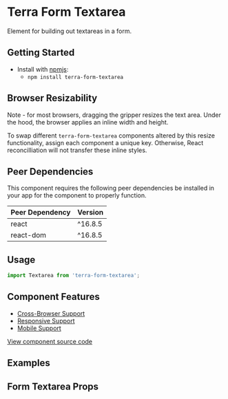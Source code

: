 


<Badge />

# Terra Form Textarea

Element for building out textareas in a form.

## Getting Started

- Install with [npmjs](https://www.npmjs.com):
  - `npm install terra-form-textarea`

## Browser Resizability
Note - for most browsers, dragging the gripper resizes the text area. Under the hood, the browser applies an inline width and height.

To swap different `terra-form-textarea` components altered by this resize functionality, assign each component a unique key. Otherwise, React reconcilliation will not transfer these inline styles.

<!-- AUTO-GENERATED-CONTENT:START Peer Dependencies -->
## Peer Dependencies

This component requires the following peer dependencies be installed in your app for the component to properly function.

| Peer Dependency | Version |
|-|-|
| react | ^16.8.5 |
| react-dom | ^16.8.5 |

<!-- AUTO-GENERATED-CONTENT:END -->

## Usage

```jsx
import Textarea from 'terra-form-textarea';
```

## Component Features
* [Cross-Browser Support](https://engineering.cerner.com/terra-ui/contributing/terra-ui/component-standards#cross-browser-support)
* [Responsive Support](https://engineering.cerner.com/terra-ui/contributing/terra-ui/component-standards#responsive-support)
* [Mobile Support](https://engineering.cerner.com/terra-ui/contributing/terra-ui/component-standards#mobile-support)

[View component source code](https://github.com/cerner/terra-core/tree/master/packages/terra-form-textarea)

## Examples
<TextareaExample />
<FixedSmallSizeExample />
<FixedMediumSizeExample />
<FixedLargeSizeExample />
<ResizableExample />
<FillContainerExample />
<InvalidExample />
<IncompleteExample description="Applies theme-specific styling for incomplete, this example shows simple version of incomplete styling being removed after value is added. ***Note: Only use incomplete if given specific guidance, reserved for specific applications when no value has been provided. Not for general use.***" />
<DisabledExample />

## Form Textarea Props
<FormTextareaPropsTable />
